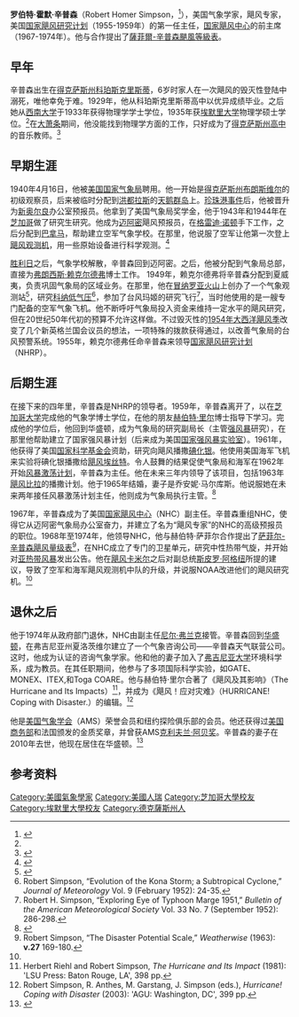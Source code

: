 {{noteTA
|1=zh-tw:聖體市; zh-cn:科珀斯克里斯蒂;
}}
{{Infobox person 
| name = Robert H. Simpson
| image = Robert H. Simpson in 1956.png
| imagesize = 
| caption = 辛普森
| birth_date = {{birth date|1912|11|19}}<ref>[http://books.google.com/books?lr=&num=100&as_brr=0&q=subject%3A%22Pacific+Coast+Biography%22+Robert+H.+Simpson+born+Nov+19+1912 "Who's who in Pacific Coast"]</ref>
| birth_place = [[得克萨斯州|得克萨斯州]][[科珀斯克里斯蒂_(得克萨斯州)|科珀斯克里斯蒂]]
|death_date        = {{nowrap|{{death date and age|2014|12|18|1912|11|19}}}}
|death_place=[[华盛顿特区|華盛頓]]
| education = 
| alma_mater =[[西南大学_(美国)|西南大学]]<br>[[埃默里大学|埃默里大学]]
| occupation = [[国家飓风中心|国家飓风中心]]前主席<br>气象学家
| residence = 
| spouse =
| children = 
| parents =
| religion = 
| nationality = 
}}
'''罗伯特·霍默·辛普森'''（Robert Homer Simpson，{{bd|1912年|11月19日|2014年|12月18日|catIdx=Simpson}}<ref>{{cite web|title=Robert Simpson, co-developer of hurricane scale, dies at 102|url=http://www.washingtonpost.com/blogs/capital-weather-gang/wp/2014/12/19/robert-simpson-co-developer-of-hurricane-scale-dies-at-102/|publisher=The Washington Post|accessdate=19 December 2014|archive-date=2015-08-05|archive-url=https://web.archive.org/web/20150805213853/http://www.washingtonpost.com/blogs/capital-weather-gang/wp/2014/12/19/robert-simpson-co-developer-of-hurricane-scale-dies-at-102/|dead-url=no}}</ref>），美国气象学家，飓风专家，美国[[国家飓风研究计划|国家飓风研究计划]]（1955-1959年）的第一任主任，[[国家飓风中心|国家飓风中心]]的前主席（1967-1974年）。他与{{le|赫伯特·薩菲爾|Herbert Saffir}}合作提出了[[薩菲爾-辛普森颶風等級表|薩菲爾-辛普森颶風等級表]]。

==早年==
辛普森出生在[[得克萨斯州|得克萨斯州]][[科珀斯克里斯蒂_(得克萨斯州)|科珀斯克里斯蒂]]，6岁时家人在一次飓风的毁灭性登陆中溺死，唯他幸免于难。1929年，他从科珀斯克里斯蒂高中以优异成绩毕业。之后她从[[西南大学_(美国)|西南大学]]于1933年获得物理学学士学位，1935年获[[埃默里大学|埃默里大学]]物理学硕士学位。<ref name="sep1958"/>在[[大萧条|大萧条]]期间，他没能找到物理学方面的工作，只好成为了[[得克萨斯州高中|得克萨斯州高中]]的音乐教师。<ref name="ucar.edu">{{Cite web |url=http://www.ucar.edu/archives/publications/simpson-robert%20interview.pdf |title=An interview of Dr. Simpson by Ed Zipser |access-date=2014-07-24 |archive-date=2008-08-29 |archive-url=https://web.archive.org/web/20080829194939/http://www.ucar.edu/archives/publications/simpson-robert%20interview.pdf |dead-url=yes }}</ref>

==早期生涯==
1940年4月16日，他被[[美国国家气象局|美国国家气象局]]聘用。他一开始是[[得克萨斯州|得克萨斯州]][[布朗斯維爾_(德克薩斯州)|布朗斯维尔]]的初级观察员，后来被临时分配到[[洪都拉斯|洪都拉斯]]的[[天鹅群岛|天鹅群岛]]上。[[珍珠港事件|珍珠港事件]]后，他被晋升为[[新奥尔良|新奥尔良]]办公室预报员。他拿到了美国气象局奖学金，他于1943年和1944年在[[芝加哥|芝加哥]]做了研究生研究。他成为[[迈阿密|迈阿密]]飓风预报员，在[[格雷迪·诺顿|格雷迪·诺顿]]手下工作，之后分配到[[巴拿马|巴拿马]]，帮助建立空军气象学校。在那里，他说服了空军让他第一次登上[[飓风观测机|飓风观测机]]，用一些原始设备进行科学观测。<ref name="sep1958">{{cite journal|journal=Weather Bureau Topics|publisher=[[美国国家气象局|United States Weather Bureau]]|date=September 1958|accessdate=2012-04-21|title=Director of NHRP: Robert H. Simpson|author=Staff}}</ref>

[[第二次世界大战对日战争胜利纪念日|胜利日]]之后，气象学校解散，辛普森回到迈阿密。之后，他被分配到气象局总部，直接为[[弗朗西斯·赖克尔德弗|弗朗西斯·赖克尔德弗]]博士工作。 1949年，赖克尔德弗将辛普森分配到夏威夷，负责巩固气象局的区域业务。在那里，他在[[冒纳罗亚火山|冒纳罗亚火山]]上创办了一个气象观测站<ref>{{Cite web |url=http://www.mlo.noaa.gov/home.html |title=Mauna Loa Observatory. |access-date=2014-07-24 |archive-date=2009-03-21 |archive-url=https://web.archive.org/web/20090321083849/http://www.mlo.noaa.gov/home.html |dead-url=no }}</ref>，研究[[科纳低气压|科纳低气压]]<ref>Robert Simpson, “Evolution of the Kona Storm; a Subtropical Cyclone,” ''Journal of Meteorology'' Vol. 9 (February 1952): 24-35.</ref>，参加了台风玛姬的研究飞行<ref>Robert H. Simpson, “Exploring Eye of Typhoon Marge 1951,” ''Bulletin of the American Meteorological Society'' Vol. 33 No. 7 (September 1952): 286-298.</ref>，当时他使用的是一艘专门配备​​的空军气象飞机。他不断呼吁气象局投入资金来维持一定水平的飓风研究，但在20世纪50年代初的预算不允许这样做。不过毁灭性的[[1954年大西洋飓风季|1954年大西洋飓风季]]改变了几个新英格兰国会议员的想法，一项特殊的拨款获得通过，以改善气象局的台风预警系统。1955年，赖克尔德弗任命辛普森来领导[[国家飓风研究计划|国家飓风研究计划]]（NHRP）。

==后期生涯==
在接下来的四年里，辛普森是NHRP的领导者。1959年，辛普森离开了，以在[[芝加哥大学|芝加哥大学]]完成他的气象学博士学位，在他的朋友[[赫伯特·里尔|赫伯特·里尔]]博士指导下学习。完成他的学位后，他回到华盛顿，成为气象局的研究副局长（主管[[强风暴|强风暴]]研究），在那里他帮助建立了国家强风暴计划（后来成为美国[[国家强风暴实验室|国家强风暴实验室]]）。1961年，他获得了美国[[国家科学基金会|国家科学基金会]]资助，研究向飓风播撒[[碘化银|碘化银]]。他使用美国海军飞机来实验将碘化银播撒给[[飓风埃丝特|飓风埃丝特]]。令人鼓舞的结果促使气象局和海军在1962年开始[[风暴激荡计划|风暴激荡计划]]，辛普森为主任。他在未来三年内领导了该项目，包括1963年[[飓风比拉|飓风比拉]]的播撒计划。他于1965年结婚，妻子是乔安妮·马尔库斯。他说服她在未来两年接任风暴激荡计划主任，他则成为气象局执行主管。<ref>{{cite web |url=http://www.nasa.gov/lb/vision/earth/lookingatearth/simpson_bio.html |archiveurl=https://web.archive.org/web/20080617020425/http://www.nasa.gov/lb/vision/earth/lookingatearth/simpson_bio.html |date=1 June 2005 |title=Meet Dr. Joanne Simpson: Chief Scientist Emeritus for Meteorology, Earth Sun Exploration Division |archivedate=2008年6月17日 |author=Rob Gutro |publisher=Goddard Space Flight Center |deadurl=yes |access-date=2014年7月24日 }}</ref>

1967年，辛普森成为了美国[[国家飓风中心|国家飓风中心]]（NHC）副主任。辛普森重组NHC，使得它从迈阿密气象局办公室奋力，并建立了名为“飓风专家”的NHC的高级预报员的职位。1968年至1974年，他领导NHC，他与赫伯特·萨菲尔合作提出了[[萨菲尔-辛普森飓风量级表|萨菲尔-辛普森飓风量级表]]<ref>Robert Simpson, “The Disaster Potential Scale,” ''Weatherwise'' (1963): '''v.27''' 169-180.</ref>，在NHC成立了专门的卫星单元，研究中性热带气旋，并开始对[[亚热带风暴|亚热带风暴]]发出公告。他在[[飓风卡米尔|飓风卡米尔]]之后对副总统[[斯皮罗·阿格纽|斯皮罗·阿格纽]]所提的建议，导致了空军和海军飓风观测机中队的升级，并说服NOAA改进他们的飓风研究机。<ref name="ucar.edu"/>

==退休之后==
他于1974年从政府部门退休，NHC由副主任[[尼尔·弗兰克|尼尔·弗兰克]]接管。辛普森回到[[华盛顿特区|华盛顿]]，在弗吉尼亚州夏洛茨维尔建立了一个气象咨询公司——辛普森天气联营公司。这时，他成为认证的咨询气象学家。他和他的妻子加入了[[弗吉尼亚大学|弗吉尼亚大学]]环境科学系，成为教员。在其任职期间，他参与了多项国际科学实验，如GATE、MONEX、ITEX,和Toga COARE。他与赫伯特·里尔合著了《飓风及其影响》（The Hurricane and Its Impacts）<ref>Herbert Riehl and Robert Simpson,  ''The Hurricane and Its Impact'' (1981): 'LSU Press: Baton Rouge, LA', 398 pp.</ref>，并成为《飓风！应对灾难》（HURRICANE! Coping with Disaster.）的编辑。<ref>Robert Simpson, R. Anthes, M. Garstang, J. Simpson (eds.),  ''Hurricane! Coping with Disaster'' (2003): 'AGU: Washington, DC', 399 pp.</ref>

他是[[美国气象学会|美国气象学会]]（AMS）荣誉会员和纽约探险俱乐部的会员。他还获得过[[美国商务部|美国商务部]]和法国颁发的金质奖章，并曾获AMS[[克利夫兰·阿贝奖|克利夫兰·阿贝奖]]。辛普森的妻子在2010年去世，他现在居住在华盛顿。<ref name="Centenary">{{cite web|title = HRD wishes a happy 100th birthday to its founder, Dr. Robert Simpson|publisher = [[Hurricane_Research_Division|Hurricane Research Division]]|date = 2012-11-19|url = http://noaahrd.wordpress.com/2012/11/19/hrd-wishes-a-happy-100th-birthday-to-its-founder-dr-robert-simpson/|accessdate = 2012-12-05|archive-date = 2013-12-22|archive-url = https://web.archive.org/web/20131222045151/http://noaahrd.wordpress.com/2012/11/19/hrd-wishes-a-happy-100th-birthday-to-its-founder-dr-robert-simpson/|dead-url = no}}</ref>

==参考资料==
{{reflist}}

{{Authority control}}
{{DEFAULTSORT:Simpson}}
[[Category:美國氣象學家|Category:美國氣象學家]]
[[Category:美國人瑞|Category:美國人瑞]]
[[Category:芝加哥大學校友|Category:芝加哥大學校友]]
[[Category:埃默里大學校友|Category:埃默里大學校友]]
[[Category:德克薩斯州人|Category:德克薩斯州人]]